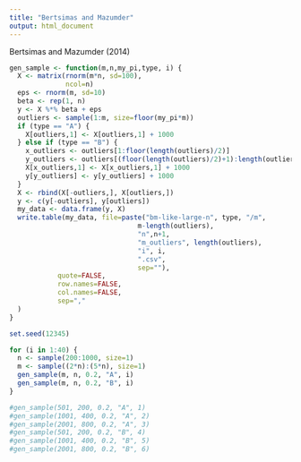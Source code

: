```yaml
---
title: "Bertsimas and Mazumder"
output: html_document
---
```




Bertsimas and Mazumder (2014)

```r
gen_sample <- function(m,n,my_pi,type, i) {
  X <- matrix(rnorm(m*n, sd=100),
              ncol=n)
  eps <- rnorm(m, sd=10)
  beta <- rep(1, n)
  y <- X %*% beta + eps
  outliers <- sample(1:m, size=floor(my_pi*m))
  if (type == "A") {
    X[outliers,1] <- X[outliers,1] + 1000
  } else if (type == "B") {
    x_outliers <- outliers[1:floor(length(outliers)/2)]
    y_outliers <- outliers[(floor(length(outliers)/2)+1):length(outliers)]
    X[x_outliers,1] <- X[x_outliers,1] + 1000
    y[y_outliers] <- y[y_outliers] + 1000
  }
  X <- rbind(X[-outliers,], X[outliers,])
  y <- c(y[-outliers], y[outliers])
  my_data <- data.frame(y, X)
  write.table(my_data, file=paste("bm-like-large-n", type, "/m",
                                m-length(outliers),
                                "n",n+1, 
                                "m_outliers", length(outliers), 
                                "i", i, 
                                ".csv",
                                sep=""),
            quote=FALSE,
            row.names=FALSE,
            col.names=FALSE,
            sep=","
  )
}
```



```r
set.seed(12345)

for (i in 1:40) {
  n <- sample(200:1000, size=1) 
  m <- sample((2*n):(5*n), size=1)
  gen_sample(m, n, 0.2, "A", i) 
  gen_sample(m, n, 0.2, "B", i) 
}

#gen_sample(501, 200, 0.2, "A", 1) 
#gen_sample(1001, 400, 0.2, "A", 2) 
#gen_sample(2001, 800, 0.2, "A", 3) 
#gen_sample(501, 200, 0.2, "B", 4) 
#gen_sample(1001, 400, 0.2, "B", 5) 
#gen_sample(2001, 800, 0.2, "B", 6) 
```






